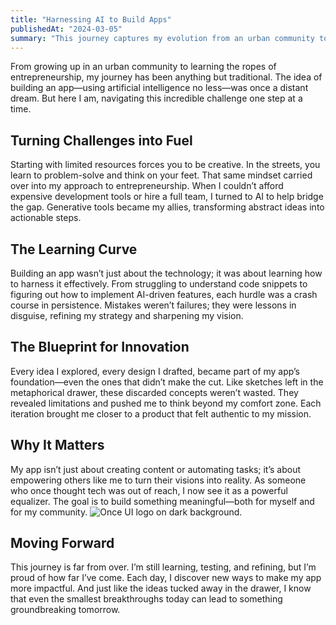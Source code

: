 ```yaml
---
title: "Harnessing AI to Build Apps"
publishedAt: "2024-03-05"
summary: "This journey captures my evolution from an urban community to becoming a tech entrepreneur using AI to transform my vision into reality."
---
```


From growing up in an urban community to learning the ropes of entrepreneurship, my journey has been anything but traditional. The idea of building an app—using artificial intelligence no less—was once a distant dream. But here I am, navigating this incredible challenge one step at a time.


## Turning Challenges into Fuel


Starting with limited resources forces you to be creative. In the streets, you learn to problem-solve and think on your feet. That same mindset carried over into my approach to entrepreneurship. When I couldn’t afford expensive development tools or hire a full team, I turned to AI to help bridge the gap. Generative tools became my allies, transforming abstract ideas into actionable steps.

## The Learning Curve


Building an app wasn’t just about the technology; it was about learning how to harness it effectively. From struggling to understand code snippets to figuring out how to implement AI-driven features, each hurdle was a crash course in persistence. Mistakes weren’t failures; they were lessons in disguise, refining my strategy and sharpening my vision.

## The Blueprint for Innovation

Every idea I explored, every design I drafted, became part of my app’s foundation—even the ones that didn’t make the cut. Like sketches left in the metaphorical drawer, these discarded concepts weren’t wasted. They revealed limitations and pushed me to think beyond my comfort zone. Each iteration brought me closer to a product that felt authentic to my mission.

## Why It Matters

My app isn’t just about creating content or automating tasks; it’s about empowering others like me to turn their visions into reality. As someone who once thought tech was out of reach, I now see it as a powerful equalizer. The goal is to build something meaningful—both for myself and for my community.
![Once UI logo on dark background.](/images/projects/project-01/cover-01.jpg)

## Moving Forward

This journey is far from over. I’m still learning, testing, and refining, but I’m proud of how far I’ve come. Each day, I discover new ways to make my app more impactful. And just like the ideas tucked away in the drawer, I know that even the smallest breakthroughs today can lead to something groundbreaking tomorrow.

